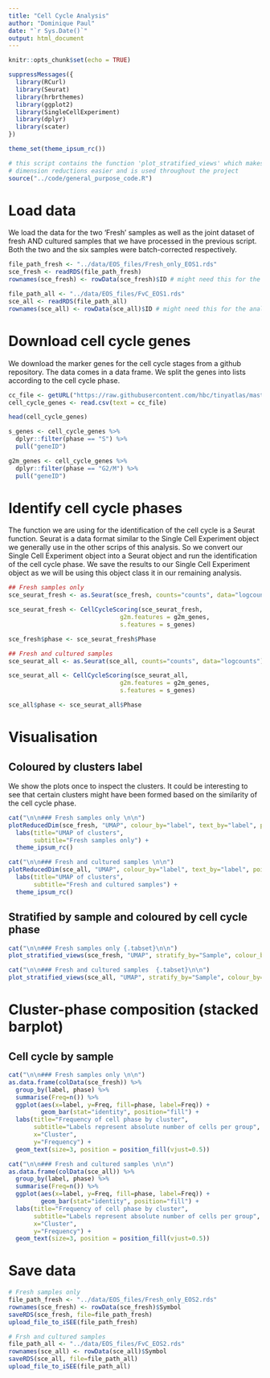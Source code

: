 ```yaml
---
title: "Cell Cycle Analysis"
author: "Dominique Paul"
date: "`r Sys.Date()`"
output: html_document
---
```


```r
knitr::opts_chunk$set(echo = TRUE)

suppressMessages({
  library(RCurl)
  library(Seurat)
  library(hrbrthemes)
  library(ggplot2)
  library(SingleCellExperiment)
  library(dplyr)
  library(scater)
})

theme_set(theme_ipsum_rc())

# this script contains the function 'plot_stratified_views' which makes plotting 
# dimension reductions easier and is used throughout the project
source("../code/general_purpose_code.R")
```

# Load data

We load the data for the two 'Fresh' samples as well as the joint dataset of fresh AND cultured samples that we have processed in the previous script.  Both the two and the six samples were batch-corrected respectively.

```r
file_path_fresh <- "../data/EOS_files/Fresh_only_EOS1.rds"
sce_fresh <- readRDS(file_path_fresh)
rownames(sce_fresh) <- rowData(sce_fresh)$ID # might need this for the analysis

file_path_all <- "../data/EOS_files/FvC_EOS1.rds"
sce_all <- readRDS(file_path_all)
rownames(sce_all) <- rowData(sce_all)$ID # might need this for the analysis
```

# Download cell cycle genes

We download the marker genes for the cell cycle stages from a github repository. The data comes in a data frame. We split the genes into lists according to the cell cycle phase.

```r
cc_file <- getURL("https://raw.githubusercontent.com/hbc/tinyatlas/master/cell_cycle/Homo_sapiens.csv") 
cell_cycle_genes <- read.csv(text = cc_file)

head(cell_cycle_genes)

s_genes <- cell_cycle_genes %>%
  dplyr::filter(phase == "S") %>%
  pull("geneID")

g2m_genes <- cell_cycle_genes %>%
  dplyr::filter(phase == "G2/M") %>%
  pull("geneID")
```


# Identify cell cycle phases

The function we are using for the identification of the cell cycle is a Seurat function. Seurat is a data format similar to the Single Cell Experiment object we generally use in the other scrips of this analysis. So we convert our Single Cell Experiment object into a Seurat object and run the identification of the cell cycle phase. We save the results to our Single Cell Experiment object as we will be using this object class it in our remaining analysis.


```r
## Fresh samples only
sce_seurat_fresh <- as.Seurat(sce_fresh, counts="counts", data="logcounts")

sce_seurat_fresh <- CellCycleScoring(sce_seurat_fresh,
                               g2m.features = g2m_genes,
                               s.features = s_genes)

sce_fresh$phase <- sce_seurat_fresh$Phase

## Fresh and cultured samples
sce_seurat_all <- as.Seurat(sce_all, counts="counts", data="logcounts")

sce_seurat_all <- CellCycleScoring(sce_seurat_all,
                               g2m.features = g2m_genes,
                               s.features = s_genes)

sce_all$phase <- sce_seurat_all$Phase
```

# Visualisation

## Coloured by clusters label {.tabset}

We show the plots once to inspect the clusters. It could be interesting to see that certain clusters might have been formed based on the similarity of the cell cycle phase.

```r
cat("\n\n### Fresh samples only \n\n")
plotReducedDim(sce_fresh, "UMAP", colour_by="label", text_by="label", point_size=0.25) +
  labs(title="UMAP of clusters",
       subtitle="Fresh samples only") +
  theme_ipsum_rc()

cat("\n\n### Fresh and cultured samples \n\n")
plotReducedDim(sce_all, "UMAP", colour_by="label", text_by="label", point_size=0.25) +
  labs(title="UMAP of clusters",
       subtitle="Fresh and cultured samples") +
  theme_ipsum_rc()
```

## Stratified by sample and coloured by cell cycle phase 

```r
cat("\n\n### Fresh samples only {.tabset}\n\n")
plot_stratified_views(sce_fresh, "UMAP", stratify_by="Sample", colour_by="phase", text_by="label", tabset="####")

cat("\n\n### Fresh and cultured samples  {.tabset}\n\n")
plot_stratified_views(sce_all, "UMAP", stratify_by="Sample", colour_by="phase", text_by="label", tabset="####")

```


# Cluster-phase composition (stacked barplot) 

## Cell cycle by sample {.tabset}

```r
cat("\n\n### Fresh samples only \n\n")
as.data.frame(colData(sce_fresh)) %>%
  group_by(label, phase) %>%
  summarise(Freq=n()) %>% 
  ggplot(aes(x=label, y=Freq, fill=phase, label=Freq)) +
         geom_bar(stat="identity", position="fill") +
  labs(title="Frequency of cell phase by cluster",
       subtitle="Labels represent absolute number of cells per group",
       x="Cluster",
       y="Frequency") +
  geom_text(size=3, position = position_fill(vjust=0.5))

cat("\n\n### Fresh and cultured samples \n\n")
as.data.frame(colData(sce_all)) %>%
  group_by(label, phase) %>%
  summarise(Freq=n()) %>% 
  ggplot(aes(x=label, y=Freq, fill=phase, label=Freq)) +
         geom_bar(stat="identity", position="fill") +
  labs(title="Frequency of cell phase by cluster",
       subtitle="Labels represent absolute number of cells per group",
       x="Cluster",
       y="Frequency") +
  geom_text(size=3, position = position_fill(vjust=0.5))

```


# Save data 

```r
# Fresh samples only
file_path_fresh <- "../data/EOS_files/Fresh_only_EOS2.rds"
rownames(sce_fresh) <- rowData(sce_fresh)$Symbol
saveRDS(sce_fresh, file=file_path_fresh)
upload_file_to_iSEE(file_path_fresh)

# Frsh and cultured samples
file_path_all <- "../data/EOS_files/FvC_EOS2.rds"
rownames(sce_all) <- rowData(sce_all)$Symbol
saveRDS(sce_all, file=file_path_all)
upload_file_to_iSEE(file_path_all)
```
